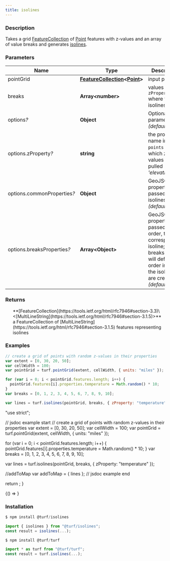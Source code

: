 ```yaml
---
title: isolines
---
```



### Description

Takes a grid [FeatureCollection](https://tools.ietf.org/html/rfc7946#section-3.3) of [Point](https://tools.ietf.org/html/rfc7946#section-3.1.2) features with z-values and an array of
value breaks and generates [isolines](https://en.wikipedia.org/wiki/Contour_line).

### Parameters

| Name                             | Type                                                                                                                                  | Description                                                                                                                                                |
| -------------------------------- | ------------------------------------------------------------------------------------------------------------------------------------- | ---------------------------------------------------------------------------------------------------------------------------------------------------------- |
| pointGrid                        | **[FeatureCollection](https://tools.ietf.org/html/rfc7946#section-3.3)\<[Point](https://tools.ietf.org/html/rfc7946#section-3.1.2)>** | input points                                                                                                                                               |
| breaks                           | **Array\<number>**                                                                                                                    | values of `zProperty` where to draw isolines                                                                                                               |
| options<i>?</i>                  | **Object**                                                                                                                            | Optional parameters _(default \{})_                                                                                                                        |
| options.zProperty<i>?</i>        | **string**                                                                                                                            | the property name in `points` from which z-values will be pulled _(default 'elevation')_                                                                   |
| options.commonProperties<i>?</i> | **Object**                                                                                                                            | GeoJSON properties passed to ALL isolines _(default \{})_                                                                                                  |
| options.breaksProperties<i>?</i> | **Array\<Object>**                                                                                                                    | GeoJSON properties passed, in order, to the correspondent isoline; the breaks array will define the order in which the isolines are created _(default [])_ |

### Returns

<ul>
  **[FeatureCollection](https://tools.ietf.org/html/rfc7946#section-3.3)\<[MultiLineString](https://tools.ietf.org/html/rfc7946#section-3.1.5)>** a FeatureCollection of [MultiLineString](https://tools.ietf.org/html/rfc7946#section-3.1.5) features representing isolines

</ul>

### Examples

```javascript
// create a grid of points with random z-values in their properties
var extent = [0, 30, 20, 50];
var cellWidth = 100;
var pointGrid = turf.pointGrid(extent, cellWidth, { units: "miles" });

for (var i = 0; i < pointGrid.features.length; i++) {
  pointGrid.features[i].properties.temperature = Math.random() * 10;
}
var breaks = [0, 1, 2, 3, 4, 5, 6, 7, 8, 9, 10];

var lines = turf.isolines(pointGrid, breaks, { zProperty: "temperature" });
```

  "use strict";

  // jsdoc example start
  // create a grid of points with random z-values in their properties
  var extent = [0, 30, 20, 50];
  var cellWidth = 100;
  var pointGrid = turf.pointGrid(extent, cellWidth, { units: "miles" });

  for (var i = 0; i < pointGrid.features.length; i++) {
    pointGrid.features[i].properties.temperature = Math.random() * 10;
  }
  var breaks = [0, 1, 2, 3, 4, 5, 6, 7, 8, 9, 10];

  var lines = turf.isolines(pointGrid, breaks, { zProperty: "temperature" });

  //addToMap
  var addToMap = { lines };
  // jsdoc example end

  return <ExampleMap addToMap={addToMap} />;
}

<!-- prettier-ignore -->
<BrowserOnly>{() => <Map0 />}</BrowserOnly>

### Installation

```javascript
$ npm install @turf/isolines

import { isolines } from "@turf/isolines";
const result = isolines(...);
```

```javascript
$ npm install @turf/turf

import * as turf from "@turf/turf";
const result = turf.isolines(...);
```
